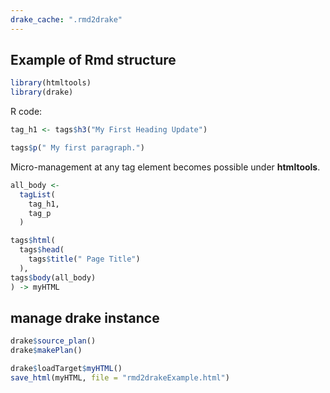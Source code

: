 ```yaml
---
drake_cache: ".rmd2drake"
---
```


## Example of Rmd structure

```r
library(htmltools)
library(drake)
```


R code:

```r
tag_h1 <- tags$h3("My First Heading Update")
```


```r
tags$p(" My first paragraph.")
```

<div class ='alert alert-info'>
Micro-management at any tag element becomes possible under **htmltools**.
</div>

```r
all_body <- 
  tagList(
    tag_h1,
    tag_p
  )
```

```r
tags$html( 
  tags$head( 
    tags$title(" Page Title")
  ),
tags$body(all_body)
) -> myHTML
```

## manage drake instance

```r
drake$source_plan()
drake$makePlan()
```


```r
drake$loadTarget$myHTML()
save_html(myHTML, file = "rmd2drakeExample.html")
```

